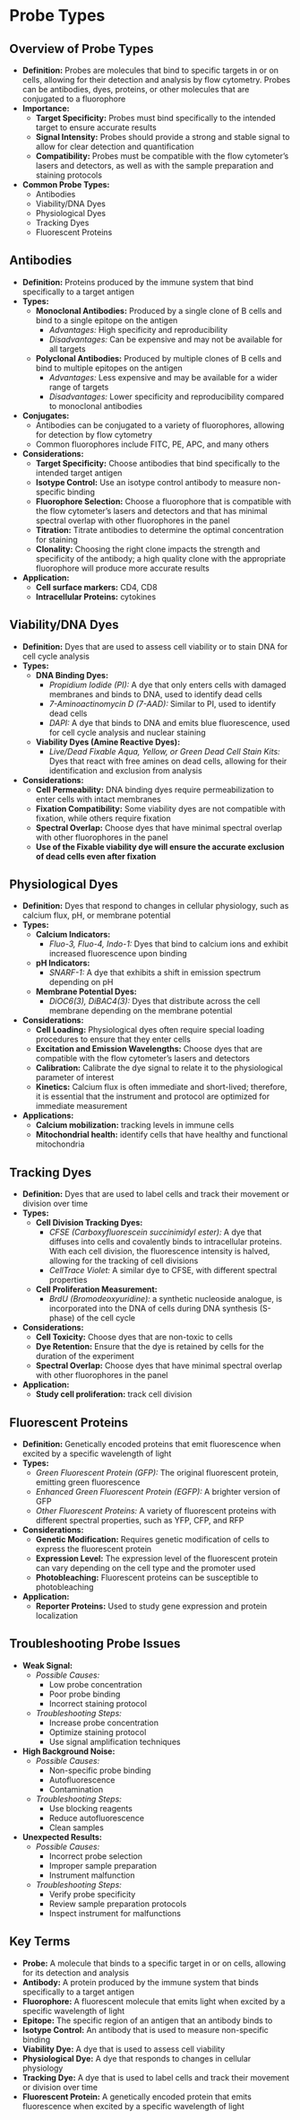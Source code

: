 # Probe Types {-}

## **Overview of Probe Types** {-}

*   **Definition:** Probes are molecules that bind to specific targets in or on cells, allowing for their detection and analysis by flow cytometry. Probes can be antibodies, dyes, proteins, or other molecules that are conjugated to a fluorophore
*   **Importance:**
    *   **Target Specificity:** Probes must bind specifically to the intended target to ensure accurate results
    *   **Signal Intensity:** Probes should provide a strong and stable signal to allow for clear detection and quantification
    *   **Compatibility:** Probes must be compatible with the flow cytometer's lasers and detectors, as well as with the sample preparation and staining protocols
*   **Common Probe Types:**
    *   Antibodies
    *   Viability/DNA Dyes
    *   Physiological Dyes
    *   Tracking Dyes
    *   Fluorescent Proteins

## **Antibodies** {-}

*   **Definition:** Proteins produced by the immune system that bind specifically to a target antigen
*   **Types:**
    *   **Monoclonal Antibodies:** Produced by a single clone of B cells and bind to a single epitope on the antigen
        *   *Advantages:* High specificity and reproducibility
        *   *Disadvantages:* Can be expensive and may not be available for all targets
    *   **Polyclonal Antibodies:** Produced by multiple clones of B cells and bind to multiple epitopes on the antigen
        *   *Advantages:* Less expensive and may be available for a wider range of targets
        *   *Disadvantages:* Lower specificity and reproducibility compared to monoclonal antibodies
*   **Conjugates:**
    *   Antibodies can be conjugated to a variety of fluorophores, allowing for detection by flow cytometry
    *   Common fluorophores include FITC, PE, APC, and many others
*   **Considerations:**
    *   **Target Specificity:** Choose antibodies that bind specifically to the intended target antigen
    *   **Isotype Control:** Use an isotype control antibody to measure non-specific binding
    *   **Fluorophore Selection:** Choose a fluorophore that is compatible with the flow cytometer's lasers and detectors and that has minimal spectral overlap with other fluorophores in the panel
    *   **Titration:** Titrate antibodies to determine the optimal concentration for staining
    *   **Clonality:** Choosing the right clone impacts the strength and specificity of the antibody; a high quality clone with the appropriate fluorophore will produce more accurate results
*   **Application:**
    *   **Cell surface markers:** CD4, CD8
    *   **Intracellular Proteins:** cytokines

## **Viability/DNA Dyes** {-}

*   **Definition:** Dyes that are used to assess cell viability or to stain DNA for cell cycle analysis
*   **Types:**
    *   **DNA Binding Dyes:**
        *   *Propidium Iodide (PI):* A dye that only enters cells with damaged membranes and binds to DNA, used to identify dead cells
        *   *7-Aminoactinomycin D (7-AAD):* Similar to PI, used to identify dead cells
        *   *DAPI:* A dye that binds to DNA and emits blue fluorescence, used for cell cycle analysis and nuclear staining
    *   **Viability Dyes (Amine Reactive Dyes):**
        *   *Live/Dead Fixable Aqua, Yellow, or Green Dead Cell Stain Kits:* Dyes that react with free amines on dead cells, allowing for their identification and exclusion from analysis
*   **Considerations:**
    *   **Cell Permeability:** DNA binding dyes require permeabilization to enter cells with intact membranes
    *   **Fixation Compatibility:** Some viability dyes are not compatible with fixation, while others require fixation
    *   **Spectral Overlap:** Choose dyes that have minimal spectral overlap with other fluorophores in the panel
    *   **Use of the Fixable viability dye will ensure the accurate exclusion of dead cells even after fixation**

## **Physiological Dyes** {-}

*   **Definition:** Dyes that respond to changes in cellular physiology, such as calcium flux, pH, or membrane potential
*   **Types:**
    *   **Calcium Indicators:**
        *   *Fluo-3, Fluo-4, Indo-1:* Dyes that bind to calcium ions and exhibit increased fluorescence upon binding
    *   **pH Indicators:**
        *   *SNARF-1:* A dye that exhibits a shift in emission spectrum depending on pH
    *   **Membrane Potential Dyes:**
        *   *DiOC6(3), DiBAC4(3):* Dyes that distribute across the cell membrane depending on the membrane potential
*   **Considerations:**
    *   **Cell Loading:** Physiological dyes often require special loading procedures to ensure that they enter cells
    *   **Excitation and Emission Wavelengths:** Choose dyes that are compatible with the flow cytometer's lasers and detectors
    *   **Calibration:** Calibrate the dye signal to relate it to the physiological parameter of interest
    *   **Kinetics:** Calcium flux is often immediate and short-lived; therefore, it is essential that the instrument and protocol are optimized for immediate measurement
*   **Applications:**
    *   **Calcium mobilization:** tracking levels in immune cells
    *   **Mitochondrial health:** identify cells that have healthy and functional mitochondria

## **Tracking Dyes** {-}

*   **Definition:** Dyes that are used to label cells and track their movement or division over time
*   **Types:**
    *   **Cell Division Tracking Dyes:**
        *   *CFSE (Carboxyfluorescein succinimidyl ester):* A dye that diffuses into cells and covalently binds to intracellular proteins. With each cell division, the fluorescence intensity is halved, allowing for the tracking of cell divisions
        *   *CellTrace Violet:* A similar dye to CFSE, with different spectral properties
    *   **Cell Proliferation Measurement:**
        *   *BrdU (Bromodeoxyuridine):* a synthetic nucleoside analogue, is incorporated into the DNA of cells during DNA synthesis (S-phase) of the cell cycle

*   **Considerations:**
    *   **Cell Toxicity:** Choose dyes that are non-toxic to cells
    *   **Dye Retention:** Ensure that the dye is retained by cells for the duration of the experiment
    *   **Spectral Overlap:** Choose dyes that have minimal spectral overlap with other fluorophores in the panel
*   **Application:**
    *   **Study cell proliferation:** track cell division

## **Fluorescent Proteins** {-}

*   **Definition:** Genetically encoded proteins that emit fluorescence when excited by a specific wavelength of light
*   **Types:**
    *   *Green Fluorescent Protein (GFP):* The original fluorescent protein, emitting green fluorescence
    *   *Enhanced Green Fluorescent Protein (EGFP):* A brighter version of GFP
    *   *Other Fluorescent Proteins:* A variety of fluorescent proteins with different spectral properties, such as YFP, CFP, and RFP
*   **Considerations:**
    *   **Genetic Modification:** Requires genetic modification of cells to express the fluorescent protein
    *   **Expression Level:** The expression level of the fluorescent protein can vary depending on the cell type and the promoter used
    *   **Photobleaching:** Fluorescent proteins can be susceptible to photobleaching
*   **Application:**
    *   **Reporter Proteins:** Used to study gene expression and protein localization

## **Troubleshooting Probe Issues** {-}

*   **Weak Signal:**
    *   *Possible Causes:*
        *   Low probe concentration
        *   Poor probe binding
        *   Incorrect staining protocol
    *   *Troubleshooting Steps:*
        *   Increase probe concentration
        *   Optimize staining protocol
        *   Use signal amplification techniques
*   **High Background Noise:**
    *   *Possible Causes:*
        *   Non-specific probe binding
        *   Autofluorescence
        *   Contamination
    *   *Troubleshooting Steps:*
        *   Use blocking reagents
        *   Reduce autofluorescence
        *   Clean samples
*   **Unexpected Results:**
    *   *Possible Causes:*
        *   Incorrect probe selection
        *   Improper sample preparation
        *   Instrument malfunction
    *   *Troubleshooting Steps:*
        *   Verify probe specificity
        *   Review sample preparation protocols
        *   Inspect instrument for malfunctions

## **Key Terms** {-}

*   **Probe:** A molecule that binds to a specific target in or on cells, allowing for its detection and analysis
*   **Antibody:** A protein produced by the immune system that binds specifically to a target antigen
*   **Fluorophore:** A fluorescent molecule that emits light when excited by a specific wavelength of light
*   **Epitope:** The specific region of an antigen that an antibody binds to
*   **Isotype Control:** An antibody that is used to measure non-specific binding
*   **Viability Dye:** A dye that is used to assess cell viability
*   **Physiological Dye:** A dye that responds to changes in cellular physiology
*   **Tracking Dye:** A dye that is used to label cells and track their movement or division over time
*   **Fluorescent Protein:** A genetically encoded protein that emits fluorescence when excited by a specific wavelength of light